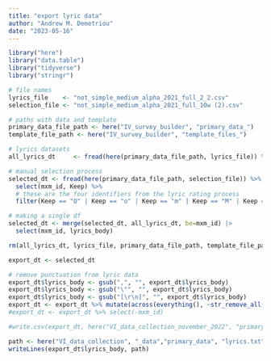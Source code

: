 ```yaml
---
title: "export lyric data"
author: "Andrew M. Demetriou"
date: "2023-05-16"
---
```


```r
library("here")
library("data.table")
library("tidyverse")
library("stringr")
```

```r
# file names
lyrics_file    <- "not_simple_medium_alpha_2021_full_2_2.csv"
selection_file <- "not_simple_medium_alpha_2021_full_10w (2).csv"

# paths with data and template
primary_data_file_path <- here("IV_survey_builder", "primary_data_")
template_file_path <- here("IV_survey_builder", "template_files_")
```

```r
# lyrics datasets
all_lyrics_dt     <- fread(here(primary_data_file_path, lyrics_file)) %>% select(mxm_id, lyrics_body)

# manual selection process
selected_dt <- fread(here(primary_data_file_path, selection_file)) %>% 
  select(mxm_id, Keep) %>% 
  # these are the four identifiers from the lyric rating process
  filter(Keep == "O" | Keep == "o" | Keep == "m" | Keep == "M" | Keep == "a" | Keep == "A")

# making a single df
selected_dt <- merge(selected_dt, all_lyrics_dt, be=mxm_id) |>
  select(mxm_id, lyrics_body)

rm(all_lyrics_dt, lyrics_file, primary_data_file_path, template_file_path, selection_file)
```


```r
export_dt <- selected_dt

# remove punctuation from lyric data
export_dt$lyrics_body <- gsub(",", "", export_dt$lyrics_body)
export_dt$lyrics_body <- gsub("\"", "", export_dt$lyrics_body)
export_dt$lyrics_body <- gsub("[\r\n]", "", export_dt$lyrics_body)
export_dt <- export_dt %>% mutate(across(everything(), ~str_remove_all(., '"')))
#export_dt <- export_dt %>% select(-mxm_id)
```

```r
#write.csv(export_dt, here("VI_data_collection_november_2022", "primary_data", "lyrics.csv"), row.names=FALSE)

path <- here("VI_data_collection", "_data","primary_data", "lyrics.txt")
writeLines(export_dt$lyrics_body, path)
```

